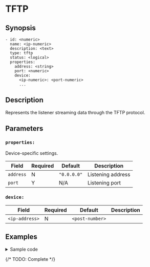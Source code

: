 
# TFTP

## Synopsis

```ssml {5}
- id: <numeric>
  name: <ip-numeric>
  description: <text>
  type: tftp
  status: <logical>
  properties:
    address: <string>
    port: <numeric>
    device:
      <ip-numeric>: <port-numeric>
      ...
```

## Description

Represents the listener streaming data through the TFTP protocol.

## Parameters

<BasicConfig />

### `properties:`

Device-specific settings.

|Field|Required|Default|Description|
|---|---|---|---|
|`address`|N|`"0.0.0.0"`|Listening address|
|`port`|Y|N/A|Listening port|

### `device:`

|Field|Required|Default|Description|
|---|---|---|---|
|`<ip-address>`|N|`<post-number>`||

## Examples

<details>
<summary>Sample code</summary>
```yaml
devices:
  - id: 386457759
    name: 127.0.0.1
    description: tftp
    type: tftp
    status: false
    properties:
      address: "0.0.0.0"
      port: 0
      device:
        127.0.0.1: 6942
        1.2.3.4: 5683
```
</details>

{/* TODO: Complete */}